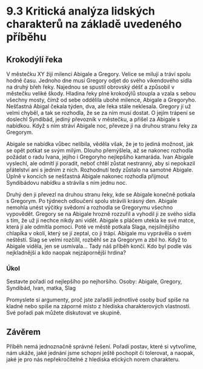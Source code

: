 # 9.3 Kritická analýza lidských charakterů na základě uvedeného příběhu

## Krokodýlí řeka

V městečku XY žijí milenci Abigale a Gregory. Velice se milují a tráví spolu hodně času. Jednoho dne musí Gregory odjet do svého víkendového sídla na druhý břeh řeky. Najednou se spustil obrovský déšť a způsobil v městečku veliké škody. Hladina řeky plné krokodýlů stoupla a vzala s sebou všechny mosty, čímž od sebe oddělila ubohé milence, Abigale a Gregoryho. Nešťastná Abigal čekala týden, dva, ale řeka stále neklesala. Gregory jí už velmi chyběl, a tak se rozhodla, že se za ním musí dostat. O jejím trápení se doslechl Syndibád, jediný převozník v městečku, a přišel za Abigale s nabídkou. Když s ním stráví Abigale noc, převeze ji na druhou stranu řeky za Gregorym.

Abigale se nabídka vůbec nelíbila, věděla však, že je to jediná možnost, jak se opět potkat se svým milým. Dlouho přemýšlela, až se nakonec rozhodla požádat o radu Ivana, jejího i Gregoryho nejlepšího kamaráda. Ivan Abigale vyslechl, ale odmítl jí poradit, neboť chtěl zůstat nestranný, aby si nepokazil přátelství ani s jedním z nich. Rozhodnutí tedy zůstalo na samotné Abigale. Úplně v koncích se nešťastná Abigale nakonec rozhodla přijmout Syndibádovu nabídku a strávila s ním jednu noc.

Druhý den ji převezl na druhou stranu řeky, kde se Abigale konečně potkala s Gregorym. Po týdnech odloučení spolu strávili krásný den. Abigale nemohla unést výčitky svědomí a rozhodla se Gregorymu všechno vypovědět. Gregory se na Abigale hrozně rozzuřil a vyhodil ji ze svého sídla s tím, že už ji nechce nikdy ani vidět. Abigale s pláčem utekla ke své matce, která jí ale odmítla pomoci. Poté ve městě potkala Slaga, nejsilnějšího chlapíka v okolí, který se jí zeptal, co ji trápí. Abigale mu vyprávěla o svém neštěstí. Slag se velmi rozčílil, rozběhl se za Gregorym a zbil ho. Když to Abigale viděla, jen se usmívala... Tady náš příběh končí. Kdo byl podle vás nejkladnější a kdo naopak nejzápornější hrdina?

### Úkol

Sestavte pořadí od nejlepšího po nejhoršího. Osoby: Abigale, Gregory, Syndibád, Ivan, matka, Slag

Promyslete si argumenty, proč jste zařadili jednotlivé osoby buď spíše na kladné nebo spíše na záporné místo z hlediska charakterových vlastností. Své pořadí pak můžete diskutovat ve skupině.

## Závěrem

Příběh nemá jednoznačně správné řešení. Pořadí postav, které si vytvoříme, nám ukáže, jaké jednání jsme schopni ještě pochopit či tolerovat, a naopak, jaké je pro nás nepřekročitelné z hlediska etických norem charakteru.